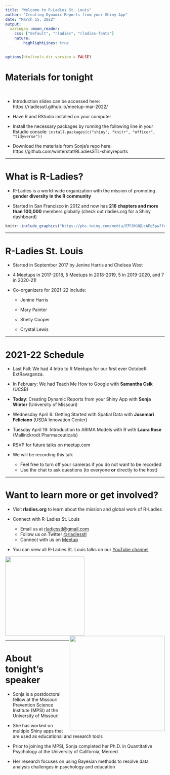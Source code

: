 ---
title: "Welcome to R-Ladies St. Louis"
author: "Creating Dynamic Reports from your Shiny App"
date: "March 15, 2022"
output:
  xaringan::moon_reader:
    css: ["default", "rladies", "rladies-fonts"]
    nature: 
        highlightLines: true
---

```{r setup, include=FALSE}
options(htmltools.dir.version = FALSE)
```

# Materials for tonight 

<br>

- Introduction slides can be accessed here: https://rladiesstl.github.io/meetup-mar-2022/

- Have R and RStudio installed on your computer

- Install the necessary packages by running the following line in your Rstudio console: `install.packages(c("shiny", "knitr", "officer", "tidyverse"))`

- Download the materials from Sonja's repo here: https://github.com/winterstat/RLadiesSTL-shinyreports

---

# What is R-Ladies?

- R-Ladies is a world-wide organization with the mission of promoting **gender diversity in the R community**  

- Started in San Francisco in 2012 and now has **216 chapters and more than 100,000** members globally (check out rladies.org for a Shiny dashboard)

```{r, echo=FALSE, fig.align="center", out.width='70%'}
knitr::include_graphics("https://pbs.twimg.com/media/EPlDKUQUcAEq5pw?format=jpg&name=small")

```

---

# R-Ladies St. Louis 

* Started in September 2017 by Jenine Harris and Chelsea West 

* 4 Meetups in 2017-2018, 5 Meetups in 2018-2019, 5 in 2019-2020, and 7 in 2020-21!

* Co-organizers for 2021-22 include:

  - Jenine Harris 
    
  - Mary Painter  
    
  - Shelly Cooper 
    
  - Crystal Lewis
  
---
  
# 2021-22 Schedule

  - Last Fall: We had 4 Intro to R Meetups for our first ever OctobeR ExtRavaganza. 
  
  - In February: We had Teach Me How to Google with **Samantha Csik** (UCSB)
  
  - **Today**: Creating Dynamic Reports from your Shiny App with **Sonja Winter** (University of Missouri)
  
  - Wednesday April 6: Getting Started with Spatial Data with **Josemari Feliciano** (USDA Innovation Center)
  
  - Tuesday April 19: Introduction to ARIMA Models with R with **Laura Rose** (Mallinckrodt Pharmaceuticals)
    
* RSVP for future talks on meetup.com

* We will be recording this talk
  
    - Feel free to turn off your cameras if you do not want to be recorded
    - Use the chat to ask questions (to everyone **or** directly to the host)

---

# Want to learn more or get involved?

- Visit **rladies.org** to learn about the mission and global work of R-Ladies 

- Connect with R-Ladies St. Louis 
    + Email us at <a href = "mailto:rladiesstl@gmail.com">rladiesstl@gmail.com</a> 
    + Follow us on Twitter <a href="https://twitter.com/RLadiesSTL">@rladiesstl</a>
    + Connect with us on <a href="https://www.meetup.com/R-Ladies-St-Louis/">Meetup</a>
    
- You can view all R-Ladies St. Louis talks on our [YouTube channel](https://www.youtube.com/channel/UCQ7DcXWJm3es06U7lGmBDkw)
    
<img src = "https://github.com/rladies/branding-materials/blob/main/logo/R-LadiesGlobal_RBG_online_LogoOnly.png?raw=true" width = 250/>
<img src = "https://media.giphy.com/media/3o7abBphHJngINCHio/giphy.gif" width = "300" align = "right"/>

---

# About tonight's speaker

- Sonja is a postdoctoral fellow at the Missouri Prevention Science Institute (MPSI) at the University of Missouri

-  She has worked on multiple Shiny apps that are used as educational and research tools

- Prior to joining the MPSI, Sonja completed her Ph.D. in Quantitative Psychology at the University of California, Merced

- Her research focuses on using Bayesian methods to resolve data analysis challenges in psychology and education



